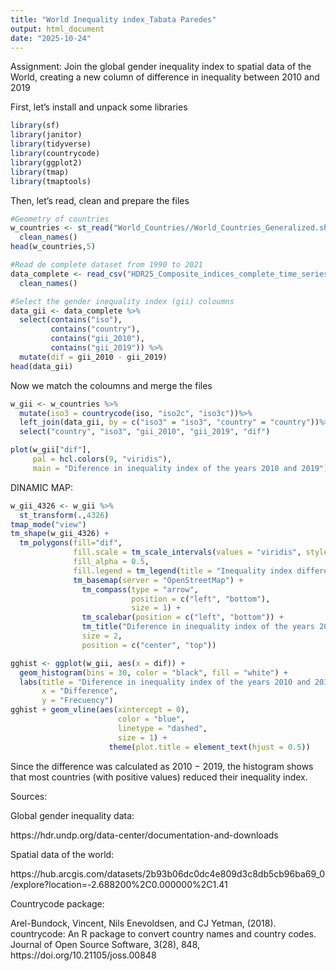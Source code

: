 ```yaml
---
title: "World Inequality index_Tabata Paredes"
output: html_document
date: "2025-10-24"
---
```


Assignment: Join the global gender inequality index to spatial data of the World, creating a new column of difference in inequality between 2010 and 2019

First, let's install and unpack some libraries

```r
library(sf)
library(janitor)
library(tidyverse)
library(countrycode)
library(ggplot2)
library(tmap)
library(tmaptools)
```

Then, let's read, clean and prepare the files

```r
#Geometry of countries
w_countries <- st_read("World_Countries//World_Countries_Generalized.shp") %>%
  clean_names()
head(w_countries,5)

#Read de complete dataset from 1990 to 2021
data_complete <- read_csv("HDR25_Composite_indices_complete_time_series.csv", na = "NA") %>%
  clean_names()

#Select the gender inequality index (gii) coloumns
data_gii <- data_complete %>%
  select(contains("iso"),
         contains("country"),
         contains("gii_2010"), 
         contains("gii_2019")) %>%
  mutate(dif = gii_2010 - gii_2019)
head(data_gii)
```

Now we match the coloumns and merge the files

```r
w_gii <- w_countries %>%
  mutate(iso3 = countrycode(iso, "iso2c", "iso3c"))%>%
  left_join(data_gii, by = c("iso3" = "iso3", "country" = "country"))%>%
  select("country", "iso3", "gii_2010", "gii_2019", "dif")

plot(w_gii["dif"], 
     pal = hcl.colors(9, "viridis"),
     main = "Diference in inequality index of the years 2010 and 2019")
```

DINAMIC MAP:
```r
w_gii_4326 <- w_gii %>%
  st_transform(.,4326)
tmap_mode("view")
tm_shape(w_gii_4326) +
  tm_polygons(fill="dif",
              fill.scale = tm_scale_intervals(values = "viridis", style = "jenks"),
              fill_alpha = 0.5,
              fill.legend = tm_legend(title = "Inequality index difference", size = 0.8)) +
              tm_basemap(server = "OpenStreetMap") +
                tm_compass(type = "arrow",
                           position = c("left", "bottom"),
                           size = 1) +
                tm_scalebar(position = c("left", "bottom")) +
                tm_title("Diference in inequality index of the years 2010 and 2019", 
                size = 2, 
                position = c("center", "top"))
```


```r
gghist <- ggplot(w_gii, aes(x = dif)) +
  geom_histogram(bins = 30, color = "black", fill = "white") +
  labs(title = "Diference in inequality index of the years 2010 and 2019",
       x = "Difference",
       y = "Frecuency")
gghist + geom_vline(aes(xintercept = 0),
                        color = "blue",
                        linetype = "dashed",
                        size = 1) +
                      theme(plot.title = element_text(hjust = 0.5))

```

Since the difference was calculated as 2010 − 2019, the histogram shows that most countries (with positive values) reduced their inequality index.




Sources:


Global gender inequality data:

https://hdr.undp.org/data-center/documentation-and-downloads


Spatial data of the world:

https://hub.arcgis.com/datasets/2b93b06dc0dc4e809d3c8db5cb96ba69_0/explore?location=-2.688200%2C0.000000%2C1.41


Countrycode package:

Arel-Bundock, Vincent, Nils Enevoldsen, and CJ Yetman, (2018). countrycode: An R package to convert country names and country codes. Journal of Open Source Software, 3(28), 848, https://doi.org/10.21105/joss.00848
